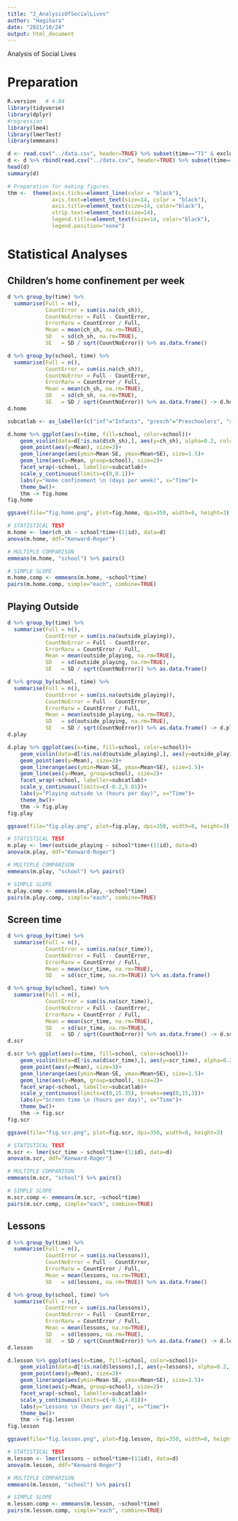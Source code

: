 ---
title: "2_AnalysisOfSocialLives"
author: "Hagihara"
date: "2021/10/24"
output: html_document
---

<style type="text/css">
.main-container {
     max-width: 1800px;
     margin-left: auto;
     margin-right: auto;
}
</style>


Analysis of Social Lives


# Preparation
```{r include=FALSE}
R.version   # 4.04
library(tidyverse)
library(dplyr)
#regression
library(lme4)
library(lmerTest)
library(emmeans)
```

```{r}
d <- read.csv("../data.csv", header=TRUE) %>% subset(time=="T1" & excludeT1T2!="excluded")
d <- d %>% rbind(read.csv("../data.csv", header=TRUE) %>% subset(time=="T2"))
head(d)
summary(d)
```

```{r}
# Preparation for making figures
thm <-  theme(axis.ticks=element_line(color = "black"),
              axis.text=element_text(size=14, color = "black"),
              axis.title=element_text(size=14, color="black"),
              strip.text=element_text(size=14),
              legend.title=element_text(size=14, color="black"),
              legend.position="none")
```



# Statistical Analyses

## Children's home confinement per week
```{r}
d %>% group_by(time) %>% 
  summarise(Full = n(),
            CountError = sum(is.na(ch_sh)),
            CountNoError = Full - CountError,
            ErrorRarw = CountError / Full,
            Mean = mean(ch_sh, na.rm=TRUE),
            SD   = sd(ch_sh, na.rm=TRUE),
            SE   = SD / sqrt(CountNoError)) %>% as.data.frame()

d %>% group_by(school, time) %>% 
  summarise(Full = n(),
            CountError = sum(is.na(ch_sh)),
            CountNoError = Full - CountError,
            ErrorRarw = CountError / Full,
            Mean = mean(ch_sh, na.rm=TRUE),
            SD   = sd(ch_sh, na.rm=TRUE),
            SE   = SD / sqrt(CountNoError)) %>% as.data.frame() -> d.home  
d.home

subcatlab <- as_labeller(c("inf"="Infants", "presch"="Preschoolers", "sch"="Schoolers"))

d.home %>% ggplot(aes(x=time, fill=school, color=school))+
    geom_violin(data=d[!is.na(d$ch_sh),], aes(y=ch_sh), alpha=0.2, color="NA")+
    geom_point(aes(y=Mean), size=3)+
    geom_linerange(aes(ymin=Mean-SE, ymax=Mean+SE), size=1.5)+
    geom_line(aes(y=Mean, group=school), size=2)+
    facet_wrap(~school, labeller=subcatlab)+
    scale_y_continuous(limits=c(0,8.1))+
    labs(y="Home confinement \n (days per week)", x="Time")+
    theme_bw()+
    thm -> fig.home
fig.home

ggsave(file="fig.home.png", plot=fig.home, dpi=350, width=8, height=3)
```

```{r}
# STATISTICAL TEST
m.home <- lmer(ch_sh ~ school*time+(1|id), data=d)
anova(m.home, ddf="Kenward-Roger")

# MULTIPLE COMPARISON
emmeans(m.home, "school") %>% pairs()

# SIMPLE SLOPE
m.home.comp <- emmeans(m.home, ~school*time)
pairs(m.home.comp, simple="each", combine=TRUE)
```



## Playing Outside

```{r}
d %>% group_by(time) %>% 
  summarise(Full = n(),
            CountError = sum(is.na(outside_playing)),
            CountNoError = Full - CountError,
            ErrorRarw = CountError / Full,
            Mean = mean(outside_playing, na.rm=TRUE),
            SD   = sd(outside_playing, na.rm=TRUE),
            SE   = SD / sqrt(CountNoError)) %>% as.data.frame()

d %>% group_by(school, time) %>% 
  summarise(Full = n(),
            CountError = sum(is.na(outside_playing)),
            CountNoError = Full - CountError,
            ErrorRarw = CountError / Full,
            Mean = mean(outside_playing, na.rm=TRUE),
            SD   = sd(outside_playing, na.rm=TRUE),
            SE   = SD / sqrt(CountNoError)) %>% as.data.frame() -> d.play  
d.play

d.play %>% ggplot(aes(x=time, fill=school, color=school))+
    geom_violin(data=d[!is.na(d$outside_playing),], aes(y=outside_playing), alpha=0.2, color="NA")+  
    geom_point(aes(y=Mean), size=3)+
    geom_linerange(aes(ymin=Mean-SE, ymax=Mean+SE), size=1.5)+
    geom_line(aes(y=Mean, group=school), size=2)+
    facet_wrap(~school, labeller=subcatlab)+
    scale_y_continuous(limits=c(-0.2,5.01))+
    labs(y="Playing outside \n (hours per day)", x="Time")+
    theme_bw()+
    thm -> fig.play
fig.play

ggsave(file="fig.play.png", plot=fig.play, dpi=350, width=8, height=3)
```

```{r}
# STATISTICAL TEST
m.play <- lmer(outside_playing ~ school*time+(1|id), data=d)
anova(m.play, ddf="Kenward-Roger")

# MULTIPLE COMPARISON
emmeans(m.play, "school") %>% pairs()

# SIMPLE SLOPE
m.play.comp <- emmeans(m.play, ~school*time)
pairs(m.play.comp, simple="each", combine=TRUE) 
```



## Screen time

```{r}
d %>% group_by(time) %>% 
  summarise(Full = n(),
            CountError = sum(is.na(scr_time)),
            CountNoError = Full - CountError,
            ErrorRarw = CountError / Full,
            Mean = mean(scr_time, na.rm=TRUE),
            SD   = sd(scr_time, na.rm=TRUE)) %>% as.data.frame()

d %>% group_by(school, time) %>% 
  summarise(Full = n(),
            CountError = sum(is.na(scr_time)),
            CountNoError = Full - CountError,
            ErrorRarw = CountError / Full,
            Mean = mean(scr_time, na.rm=TRUE),
            SD   = sd(scr_time, na.rm=TRUE),
            SE   = SD / sqrt(CountNoError)) %>% as.data.frame() -> d.scr  
d.scr

d.scr %>% ggplot(aes(x=time, fill=school, color=school))+
    geom_violin(data=d[!is.na(d$scr_time),], aes(y=scr_time), alpha=0.2, color="NA")+ 
    geom_point(aes(y=Mean), size=3)+
    geom_linerange(aes(ymin=Mean-SE, ymax=Mean+SE), size=1.5)+
    geom_line(aes(y=Mean, group=school), size=2)+
    facet_wrap(~school, labeller=subcatlab)+
    scale_y_continuous(limits=c(0,15.35), breaks=seq(0,15,3))+
    labs(y="Screen time \n (hours per day)", x="Time")+
    theme_bw()+
    thm -> fig.scr
fig.scr

ggsave(file="fig.scr.png", plot=fig.scr, dpi=350, width=8, height=3)
```

```{r}
# STATISTICAL TEST
m.scr <- lmer(scr_time ~ school*time+(1|id), data=d)
anova(m.scr, ddf="Kenward-Roger")

# MULTIPLE COMPARISON
emmeans(m.scr, "school") %>% pairs()

# SIMPLE SLOPE
m.scr.comp <- emmeans(m.scr, ~school*time)
pairs(m.scr.comp, simple="each", combine=TRUE) 
```



## Lessons

```{r}
d %>% group_by(time) %>% 
  summarise(Full = n(),
            CountError = sum(is.na(lessons)),
            CountNoError = Full - CountError,
            ErrorRarw = CountError / Full,
            Mean = mean(lessons, na.rm=TRUE),
            SD   = sd(lessons, na.rm=TRUE)) %>% as.data.frame()

d %>% group_by(school, time) %>% 
  summarise(Full = n(),
            CountError = sum(is.na(lessons)),
            CountNoError = Full - CountError,
            ErrorRarw = CountError / Full,
            Mean = mean(lessons, na.rm=TRUE),
            SD   = sd(lessons, na.rm=TRUE),
            SE   = SD / sqrt(CountNoError)) %>% as.data.frame() -> d.lesson  
d.lesson

d.lesson %>% ggplot(aes(x=time, fill=school, color=school))+
    geom_violin(data=d[!is.na(d$lessons),], aes(y=lessons), alpha=0.2, color="NA")+ 
    geom_point(aes(y=Mean), size=3)+
    geom_linerange(aes(ymin=Mean-SE, ymax=Mean+SE), size=1.5)+
    geom_line(aes(y=Mean, group=school), size=2)+
    facet_wrap(~school, labeller=subcatlab)+
    scale_y_continuous(limits=c(-0.5,4.01))+
    labs(y="Lessons \n (hours per day)", x="Time")+
    theme_bw()+
    thm -> fig.lesson
fig.lesson

ggsave(file="fig.lesson.png", plot=fig.lesson, dpi=350, width=8, height=3)
```

```{r}
# STATISTICAL TEST
m.lesson <- lmer(lessons ~ school*time+(1|id), data=d)
anova(m.lesson, ddf="Kenward-Roger")

# MULTIPLE COMPARISON
emmeans(m.lesson, "school") %>% pairs()

# SIMPLE SLOPE
m.lesson.comp <- emmeans(m.lesson, ~school*time)
pairs(m.lesson.comp, simple="each", combine=TRUE) 
```

